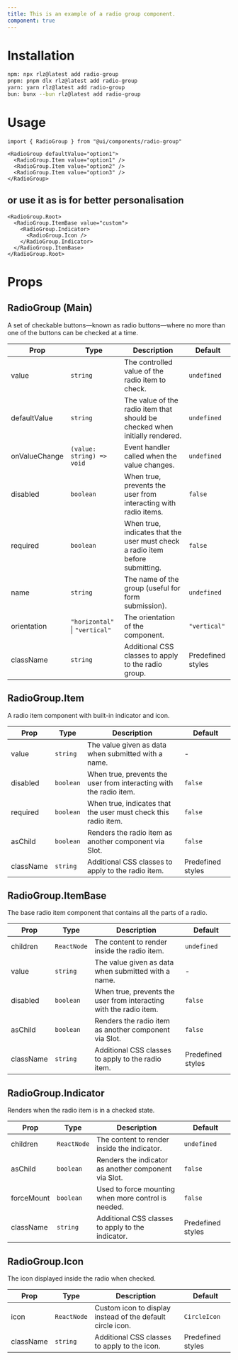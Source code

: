 ```yaml
---
title: This is an example of a radio group component.
component: true
---
```


<ComponentPreview name="radioGroup" />

# Installation
```bash
npm: npx rlz@latest add radio-group
pnpm: pnpm dlx rlz@latest add radio-group
yarn: yarn rlz@latest add radio-group
bun: bunx --bun rlz@latest add radio-group
```

# Usage
```tsx
import { RadioGroup } from "@ui/components/radio-group"
```

```tsx
<RadioGroup defaultValue="option1">
  <RadioGroup.Item value="option1" />
  <RadioGroup.Item value="option2" />
  <RadioGroup.Item value="option3" />
</RadioGroup>
```
## or use it as is for better personalisation
```tsx
<RadioGroup.Root>
  <RadioGroup.ItemBase value="custom">
    <RadioGroup.Indicator>
      <RadioGroup.Icon />
    </RadioGroup.Indicator>
  </RadioGroup.ItemBase>
</RadioGroup.Root>
```

# Props
<Separator orientation="horizontal" />
<ComponentProps name="radioGroup" />

<MarkdownFallback>

## RadioGroup (Main)

A set of checkable buttons—known as radio buttons—where no more than one of the buttons can be checked at a time.

| Prop | Type | Description | Default |
|------|------|-------------|---------|
| value | `string` | The controlled value of the radio item to check. | `undefined` |
| defaultValue | `string` | The value of the radio item that should be checked when initially rendered. | `undefined` |
| onValueChange | `(value: string) => void` | Event handler called when the value changes. | `undefined` |
| disabled | `boolean` | When true, prevents the user from interacting with radio items. | `false` |
| required | `boolean` | When true, indicates that the user must check a radio item before submitting. | `false` |
| name | `string` | The name of the group (useful for form submission). | `undefined` |
| orientation | `"horizontal"` \| `"vertical"` | The orientation of the component. | `"vertical"` |
| className | `string` | Additional CSS classes to apply to the radio group. | Predefined styles |

## RadioGroup.Item

A radio item component with built-in indicator and icon.

| Prop | Type | Description | Default |
|------|------|-------------|---------|
| value | `string` | The value given as data when submitted with a name. | - |
| disabled | `boolean` | When true, prevents the user from interacting with the radio item. | `false` |
| required | `boolean` | When true, indicates that the user must check this radio item. | `false` |
| asChild | `boolean` | Renders the radio item as another component via Slot. | `false` |
| className | `string` | Additional CSS classes to apply to the radio item. | Predefined styles |

## RadioGroup.ItemBase

The base radio item component that contains all the parts of a radio.

| Prop | Type | Description | Default |
|------|------|-------------|---------|
| children | `ReactNode` | The content to render inside the radio item. | `undefined` |
| value | `string` | The value given as data when submitted with a name. | - |
| disabled | `boolean` | When true, prevents the user from interacting with the radio item. | `false` |
| asChild | `boolean` | Renders the radio item as another component via Slot. | `false` |
| className | `string` | Additional CSS classes to apply to the radio item. | Predefined styles |

## RadioGroup.Indicator

Renders when the radio item is in a checked state.

| Prop | Type | Description | Default |
|------|------|-------------|---------|
| children | `ReactNode` | The content to render inside the indicator. | `undefined` |
| asChild | `boolean` | Renders the indicator as another component via Slot. | `false` |
| forceMount | `boolean` | Used to force mounting when more control is needed. | `false` |
| className | `string` | Additional CSS classes to apply to the indicator. | Predefined styles |

## RadioGroup.Icon

The icon displayed inside the radio when checked.

| Prop | Type | Description | Default |
|------|------|-------------|---------|
| icon | `ReactNode` | Custom icon to display instead of the default circle icon. | `CircleIcon` |
| className | `string` | Additional CSS classes to apply to the icon. | Predefined styles |

</MarkdownFallback>
